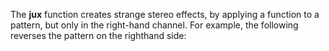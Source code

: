 The '''jux''' function creates strange stereo effects, by applying a function to a pattern, but only in the right-hand channel. For example, the following reverses the pattern on the righthand side:
